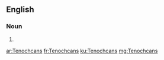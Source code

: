 ==English==

===Noun===
{{head|en}}

# {{plural of|Tenochcan}}

[[ar:Tenochcans]]
[[fr:Tenochcans]]
[[ku:Tenochcans]]
[[mg:Tenochcans]]